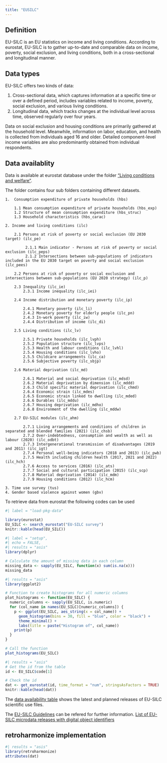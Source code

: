 ```yaml
---
title: "EUSILC"
---
```


## Definition

EU-SILC is an EU statistics on income and living conditions. According to eurostat, EU-SILC is to gather up-to-date and comparable data on income, poverty, social exclusion, and living conditions, both in a cross-sectional and longitudinal manner.

## Data types

EU-SILC offers two kinds of data:

1.  Cross-sectional data, which captures information at a specific time or over a defined period, includes variables related to income, poverty, social exclusion, and various living conditions.
2.  Longitudinal data, which tracks changes at the individual level across time, observed regularly over four years.

Data on social exclusion and housing conditions are primarily gathered at the household level. Meanwhile, information on labor, education, and health is collected from individuals aged 16 and older. Detailed component-level income variables are also predominantly obtained from individual respondents.

## Data availablity

Data is available at eurostat database under the folder ["Living conditions and welfare"](https://ec.europa.eu/eurostat/web/main/data/database?node_code=livcon).

The folder contains four sub folders containing different datasets.

```         
1.  Consumption expenditure of private households (hbs)

    1.1 Mean consumption expenditure of private households (hbs_exp) 
    1.2 Structure of mean consumption expenditure (hbs_struc) 
    1.3 Household characteristics (hbs_carac)

2. Income and living conditions (ilc) 
    
    2.1 Persons at risk of poverty or social exclusion (EU 2030 target) (ilc_pe)

         2.1.1 Main indicator - Persons at risk of poverty or social exclusion (ilc_peps)
         2.1.2 Intersections between sub-populations of indicators included in the EU 2030 target on poverty and social exclusion (ilc_pees)
         
    2.2 Persons at risk of poverty or social exclusion and intersections between sub-populations (EU 2020 strategy) (ilc_p)
    
    2.3 Inequality (ilc_ie)
        2.3.1 Income inequality (ilc_iei)
        
    2.4 Income distribution and monetary poverty (ilc_ip)
        
        2.4.1 Monetary poverty (ilc_li)
        2.4.2 Monetary poverty for elderly people (ilc_pn)
        2.4.3 In-work poverty (ilc_iw)
        2.4.4 Distribution of income (ilc_di)
        
    2.5 Living conditions (ilc_lv)
    
        2.5.1 Private households (ilc_lvph) 
        2.5.2 Population structure (ilc_lvps) 
        2.5.3 Health and labour conditions (ilc_lvhl) 
        2.5.4 Housing conditions (ilc_lvho) 
        2.5.5 Childcare arrangements (ilc_ca) 
        2.5.6 Subjective poverty (ilc_sbjp) 
        
    2.6 Material deprivation (ilc_md)
    
        2.6.1 Material and social deprivation (ilc_mdsd)
        2.6.2 Material deprivation by dimension (ilc_mddd)
        2.6.3 Child specific material deprivation (ilc_chmd)
        2.6.4 Economic strain (ilc_mdes)
        2.6.5 Economic strain linked to dwelling (ilc_mded)
        2.6.6 Durables (ilc_mddu) 
        2.6.7 Housing deprivation (ilc_mdho) 
        2.6.8 Environment of the dwelling (ilc_mddw) 
        
    2.7 EU-SILC modules (ilc_ahm) 
    
        2.7.1 Living arrangements and conditions of children in separated and blended families (2021) (ilc_chsb) 
        2.7.2 Over-indebtedness, consumption and wealth as well as labour (2020) (ilc_odbt) 
        2.7.3 Intergenerational transmission of disadvantages (2019 and 2011) (ilc_igt) 
        2.7.4 Personal well-being indicators (2018 and 2013) (ilc_pwb)
        2.7.5 Health including children health (2017, 2021 and 2022) (ilc_hch)
        2.7.6 Access to services (2016) (ilc_ats)
        2.7.7 Social and cultural participation (2015) (ilc_scp)
        2.7.8 Material deprivation (2014) (ilc_mdm)
        2.7.9 Housing conditions (2012) (ilc_hcm)

3. Time use survey (tus)
4. Gender based violence against women (gbv)
```

To retrieve data from eurostat the following codes can be used

```r
#| label = "load-pkg-data"

library(eurostat)
EU_SILC <- search_eurostat("EU-SILC survey")
knitr::kable(head(EU_SILC))

```


```r
#| label = "setup",
#| echo = FALSE,
#| results = "asis"
library(dplyr)

# Calculate the amount of missing data in each column
missing_data <- sapply(EU_SILC, function(x) sum(is.na(x)))
missing_data
```


```r
#| results = "asis"
library(ggplot2)

# Function to create histograms for all numeric columns
plot_histograms <- function(EU_SILC) {
  numeric_columns <- sapply(EU_SILC, is.numeric)
  for (col_name in names(EU_SILC)[numeric_columns]) {
    p <- ggplot(EU_SILC, aes_string(x = col_name)) +
      geom_histogram(bins = 30, fill = "blue", color = "black") +
      theme_minimal() +
      labs(title = paste("Histogram of", col_name))
    print(p)
  }
}

# Call the function
plot_histograms(EU_SILC)
```

```r
#| results = "asis"
# Get the id from the table
id <- EU_SILC$code[1]

# Check the id
dat <- get_eurostat(id, time_format = "num", stringsAsFactors = TRUE)
knitr::kable(head(dat))
```



The [data availability table](https://ec.europa.eu/eurostat/documents/203647/771732/Datasets-availability-table.pdf) shows the latest and planned releases of EU-SILC scientific use files.

The [EU-SILC Guidelines ](https://ec.europa.eu/eurostat/documents/203647/16993001/Methodological+guidelines+2022+operation+v7.pdf/ec6bc779-6462-34aa-a8bd-256f8af34d31?t=1703153300474) can be refered for further information.
[List of EU-SILC microdata releases with digital object identifiers](https://ec.europa.eu/eurostat/documents/203647/203704/EU-SILC+microdata+with+DOIs.pdf/04b57b6d-803b-fa8d-bf6b-fe21fe6d1cb2?t=1703162264564)

## retroharmonize implementation

```r
#| results = "asis"
library(retroharmonize)
attributes(dat)
```
